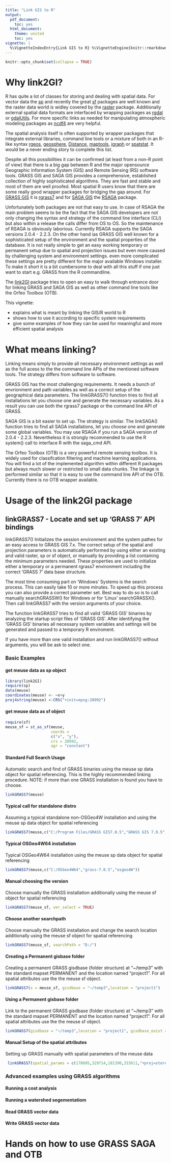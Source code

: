 ```yaml
---
title: "Link GIS to R"
output:
  pdf_document:
    toc: yes
  html_document:
    theme: united
    toc: yes
vignette: |
  %\VignetteIndexEntry{Link GIS to R} %\VignetteEngine{knitr::rmarkdown} %\VignetteEncoding{UTF-8}
---
```


```r
knitr::opts_chunk$set(collapse = TRUE)
```
# Why link2GI?

R has quite a lot of classes for storing and dealing with spatial data. For vector data the [sp](https://CRAN.R-project.org/package=sp) and recently the great [sf](https://CRAN.R-project.org/package=sf) packages are well known and the raster data world is widley covered by the [raster](https://CRAN.R-project.org/package=raster) package. Additionally external spatial data formats are interfaced by wrapping packages as [rgdal](https://CRAN.R-project.org/package=rgdal) or [gdalUtils](https://CRAN.R-project.org/package=gdalUtils). For more specific links as needed for manipulating atmospheric modeling packages as [ncdf4](https://CRAN.R-project.org/package=ncdf4) are very helpful.

The spatial analysis itself is often supported by wrapper packages that integrate external libraries, command line tools or a mixture of both in an R-like syntax [rgeos](https://CRAN.R-project.org/package=rgeos), [geosphere](https://CRAN.R-project.org/package=geosphere), [Distance](https://CRAN.R-project.org/package=Distance), [maptools](https://CRAN.R-project.org/package=maptools), [igraph](https://CRAN.R-project.org/package=igraph) or [spatstat](https://CRAN.R-project.org/package=spatstat). It  would be a never ending story to complete this list. 

Despite all this possibilities it can be confirmed (at least from a non-R point of view) that there  is a big gap between R and the major opensource Geographic Information System (GIS) and Remote Sensing (RS) software tools. GRASS GIS and SAGA GIS provides a comprehensive, established collection of highly sophisticated algorithms. They are fast and stable and most of them are well proofed. Most spatial R  users know that there are some really good wrapper packages for bridging the gap around. For [GRASS GIS](https://grass.osgeo.org/) it is [rgrass7](https://CRAN.R-project.org/package=rgrass7) and for [SAGA GIS](http://www.saga-gis.org/)  the [RSAGA](https://CRAN.R-project.org/package=RSAGA) package. 

Unfortunately both packages are not that easy to use. In case of RSAGA the main problem seems to be the fact that the SAGA GIS developers are not only changing the syntax and strategy of the command line interface (CLI) but also within a release the calls differ from OS to OS. So the maintenance of RSAGA is obviously laborious. Currently RSAGA supports the SAGA versions 2.0.4 - 2.2.3. On the other hand ias  GRASS GIS  well known for a sophisticated setup of the environment and the spatial properties of the database. It is not really simple to get an easy working temporary or permanent setup due to spatial and projection issues but even more caused by challenging system and environment settings. even more complicated these settings are pretty different for the major available Windows installer. To make it short it is a bit cumbersome to deal with all this stuff if one just want to start e.g. GRASS from the R commandline.

The [link2GI](https://CRAN.R-project.org/package=RSAGA) package tries to open an easy to walk through entrance door for linking GRASS and SAGA GIS as well as other command line tools like the Orfeo Toolbox (OTB). 

This vignette:

* explains what is meant by linking the GIS/R world to R
* shows how to use it according to specific system requirements
* give some examples of how they can be used for meaningful and more efficient spatial analysis

# What means linking?
Linking means simply to provide all necessary environment settings as well as the full acess to the the command line APIs of the mentioned software tools. The strategy differs from software to software. 

GRASS GIS has the most challenging requirements. It needs a bunch of envrionment and path variables as well as a correct setup of the geographical data parameters. The linkGRASS7() function tries to find all installations let you choose one and generate the necessary variables. As a result you can use both the rgrass7 package  or the command line API of GRASS.

SAGA GIS is a bit easier to set up. The strategy is similar. The linkSAGA() function tries to find all SAGA installations, let you choose one and generate some global variables. You may use RSAGA if you run a SAGA version of 2.0.4 - 2.2.3. Nevertheless it is strongly recommended to use the R system() call to  interface R with the saga_cmd API. 

The Orfeo Toolbox (OTB) is a very powerful remote sensing toolbox. It is widely used for classifcation filtering and machine learning applications. You will find a lot of the implemented algorithm within different R packages but always much slower or restricted to small data chunks. The linkage is performed similar so that it is easy to use the command line API of the OTB. Currently there is no OTB wrapper available. 

# Usage of the link2GI package

## linkGRASS7 - Locate and set up 'GRASS 7' API bindings

linkGRASS7() Initializes the session environment and the system pathes for an easy access to GRASS GIS 7.x. The correct setup of the spatial and projection parameters is automatically performed by using either an existing and valid raster, sp or sf object, or manually by providing a list containing the minimum parameters needed. These properties are used to initialize either a temporary or a permanent rgrass7 environment including the correct 'GRASS 7' data base structure.

The most time consuming part on 'Windows' Systems is the search process. This can easily take 10 or more minutes. To speed up this process you can also provide a correct parameter set. Best way to do so is to call manually searchGRASSW() for Windows or for 'Linux' searchGRASSX(). Then call linkGRASS7 with the version arguments of your choice.

The function linkGRASS7 tries to find all valid 'GRASS GIS' binaries by analyzing the startup script files of 'GRASS GIS'. After identifying the 'GRASS GIS' binaries all necessary system variables and settings will be generated and passed to a temporary R enviroment.

If you have more than one valid installation and run linkGRASS7() without arguments, you will be ask to select one.

### Basic Examples 


#### get meuse data as sp object

```r
library(link2GI)
require(sp)
data(meuse) 
coordinates(meuse) <- ~x+y 
proj4string(meuse) <-CRS("+init=epsg:28992") 
```

#### get meuse data as sf object

```r
require(sf)
meuse_sf = st_as_sf(meuse, 
                    coords = 
                    c("x", "y"), 
                    crs = 28992, 
                    agr = "constant")

```


#### Standard Full Search Usage 
Automatic search and find of GRASS binaries using the meuse sp data object for spatial referencing.
This is the highly recommended linking procedure.  NOTE: if more than one GRASS installation is found you have to choose. 

```r
linkGRASS7(meuse)
```

#### Typical call for standalone distro
Assuming a typical standalone non-OSGeo4W installation and using the meuse sp data object for spatial referencing


```r
linkGRASS7(meuse,c("C:/Program Files/GRASS GIS7.0.5","GRASS GIS 7.0.5","NSIS")) 

```

#### Typical OSGeo4W64 installation
Typical OSGeo4W64 installation using the meuse sp data object for spatial referencing

```r
linkGRASS7(meuse,c("C:/OSGeo4W64","grass-7.0.5","osgeo4W"))
```

#### Manual choosing the version
Choose manually the GRASS installation  additionally using the meuse sf object for spatial referencing

```r
linkGRASS7(meuse_sf, ver_select = TRUE)
```

#### Choose another searchpath
Choose manually the GRASS installation and change the search location additionally using the meuse sf object for spatial referencing

```r
linkGRASS7(meuse_sf, searchPath = "D:/")

```

#### Creating a Permanent gisbase folder
Creating a  permanent GRASS gisdbase (folder structure) at "~/temp3" with the standard mapset PERMANENT and the location named "project1". For all spatial attributes use the the meuse sf object.

```r
linkGRASS7(x = meuse_sf, gisdbase = "~/temp3",location = "project1")   
```


#### Using a Permanent gisbase folder
Link to the permanent GRASS gisdbase (folder structure) at "~/temp3" with the standard mapset PERMANENT and the location named "project1". For all spatial attributes use the the meuse sf object.

```r
linkGRASS7(gisdbase = "~/temp3",location = "project1", gisdbase_exist = TRUE)   
```

#### Manual Setup of the spatial attributes
Setting up GRASS manually with spatial parameters of the meuse data

```r
 linkGRASS7(spatial_params = c(178605,329714,181390,333611,"+proj=sterea +lat_0=52.15616055555555 +lon_0=5.38763888888889 +k=0.9999079 +x_0=155000 +y_0=463000 +no_defs +a=6377397.155 +rf=299.1528128 +towgs84=565.4171,50.3319,465.5524,-0.398957,0.343988,-1.8774,4.0725 +to_meter=1")) 

```

###  Advanced examples using GRASS algorithms

#### Running a cost analysis 

#### Running a watershed segementatiom

#### Read GRASS vector data

#### Write GRASS vector data

# Hands on how to use GRASS SAGA and OTB

